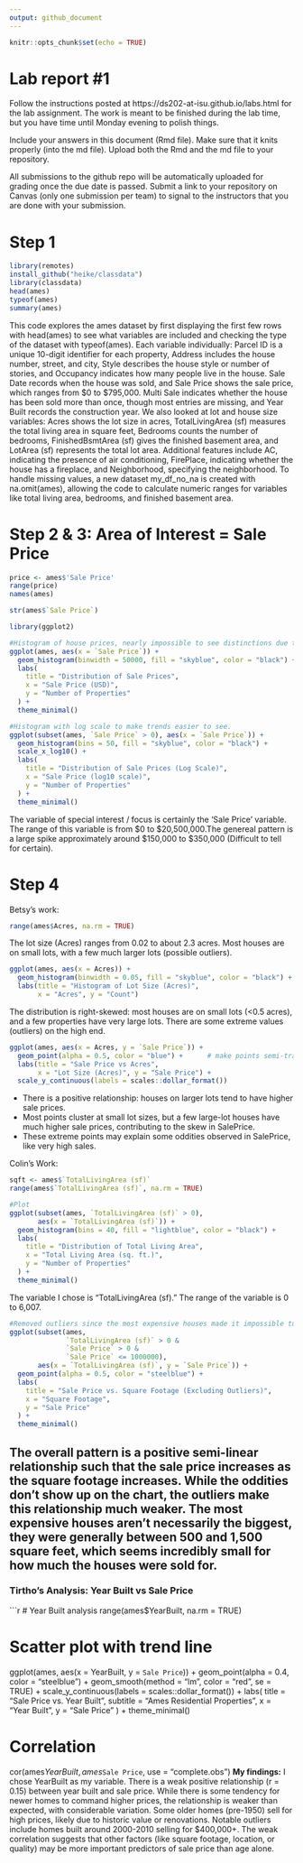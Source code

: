 ```yaml
---
output: github_document
---
```


<!-- README.md is generated from README.Rmd. Please edit the README.Rmd file -->


```r
knitr::opts_chunk$set(echo = TRUE)
```

# Lab report #1
Follow the instructions posted at https://ds202-at-isu.github.io/labs.html for the lab assignment. The work is meant to be finished during the lab time, but you have time until Monday evening to polish things.

Include your answers in this document (Rmd file). Make sure that it knits properly (into the md file). Upload both the Rmd and the md file to your repository.  

All submissions to the github repo will be automatically uploaded for grading once the due date is passed.
Submit a link to your repository on Canvas (only one submission per team) to signal to the instructors that you are done with your submission.

# Step 1 
```r
library(remotes)
install_github("heike/classdata")
library(classdata)
head(ames)
typeof(ames)
summary(ames)
```

This code explores the ames dataset by first displaying the first few rows with head(ames) to see what variables are included and checking the type of the dataset with typeof(ames). Each variable individually: Parcel ID is a unique 10-digit identifier for each property, Address includes the house number, street, and city, Style describes the house style or number of stories, and Occupancy indicates how many people live in the house. Sale Date records when the house was sold, and Sale Price shows the sale price, which ranges from $0 to $795,000. Multi Sale indicates whether the house has been sold more than once, though most entries are missing, and Year Built records the construction year. We also looked at lot and house size variables: Acres shows the lot size in acres, TotalLivingArea (sf) measures the total living area in square feet, Bedrooms counts the number of bedrooms, FinishedBsmtArea (sf) gives the finished basement area, and LotArea (sf) represents the total lot area. Additional features include AC, indicating the presence of air conditioning, FirePlace, indicating whether the house has a fireplace, and Neighborhood, specifying the neighborhood. To handle missing values, a new dataset my_df_no_na is created with na.omit(ames), allowing the code to calculate numeric ranges for variables like total living area, bedrooms, and finished basement area.

# Step 2 & 3: Area of Interest = Sale Price
```r
price <- ames$'Sale Price'
range(price)
names(ames)

str(ames$`Sale Price`)

library(ggplot2)

#Histogram of house prices, nearly impossible to see distinctions due to massive range
ggplot(ames, aes(x = `Sale Price`)) +
  geom_histogram(binwidth = 50000, fill = "skyblue", color = "black") +
  labs(
    title = "Distribution of Sale Prices",
    x = "Sale Price (USD)",
    y = "Number of Properties"
  ) +
  theme_minimal()

#Histogram with log scale to make trends easier to see. 
ggplot(subset(ames, `Sale Price` > 0), aes(x = `Sale Price`)) +
  geom_histogram(bins = 50, fill = "skyblue", color = "black") +
  scale_x_log10() +
  labs(
    title = "Distribution of Sale Prices (Log Scale)",
    x = "Sale Price (log10 scale)",
    y = "Number of Properties"
  ) +
  theme_minimal()


```

The variable of special interest / focus is certainly the 'Sale Price' variable. The range of this variable is from $0 to $20,500,000.The genereal pattern is a large spike approximately around $150,000 to $350,000 (Difficult to tell for certain).

# Step 4
Betsy's work:
```r
range(ames$Acres, na.rm = TRUE)
```
The lot size (Acres) ranges from 0.02 to about 2.3 acres.
Most houses are on small lots, with a few much larger lots (possible outliers).

```r
ggplot(ames, aes(x = Acres)) +
  geom_histogram(binwidth = 0.05, fill = "skyblue", color = "black") +
  labs(title = "Histogram of Lot Size (Acres)",
       x = "Acres", y = "Count")
```

The distribution is right-skewed: most houses are on small lots (<0.5 acres), and a few properties have very large lots.
There are some extreme values (outliers) on the high end.

```r
ggplot(ames, aes(x = Acres, y = `Sale Price`)) +
  geom_point(alpha = 0.5, color = "blue") +      # make points semi-transparent
  labs(title = "Sale Price vs Acres",
       x = "Lot Size (Acres)", y = "Sale Price") +
  scale_y_continuous(labels = scales::dollar_format())

```
- There is a positive relationship: houses on larger lots tend to have higher sale prices.
- Most points cluster at small lot sizes, but a few large-lot houses have much higher sale prices, contributing to the skew in SalePrice.
- These extreme points may explain some oddities observed in SalePrice, like very high sales.

Colin's Work: 
```r
sqft <- ames$`TotalLivingArea (sf)`
range(ames$`TotalLivingArea (sf)`, na.rm = TRUE)

#Plot
ggplot(subset(ames, `TotalLivingArea (sf)` > 0), 
       aes(x = `TotalLivingArea (sf)`)) +
  geom_histogram(bins = 40, fill = "lightblue", color = "black") +
  labs(
    title = "Distribution of Total Living Area",
    x = "Total Living Area (sq. ft.)",
    y = "Number of Properties"
  ) +
  theme_minimal()
```

The variable I chose is "TotalLivingArea (sf)." The range of the variable is 0 to 6,007.
```r
#Removed outliers since the most expensive houses made it impossible to see a trend
ggplot(subset(ames, 
              `TotalLivingArea (sf)` > 0 & 
              `Sale Price` > 0 & 
              `Sale Price` <= 1000000),
       aes(x = `TotalLivingArea (sf)`, y = `Sale Price`)) +
  geom_point(alpha = 0.5, color = "steelblue") +
  labs(
    title = "Sale Price vs. Square Footage (Excluding Outliers)",
    x = "Square Footage",
    y = "Sale Price"
  ) +
  theme_minimal()
```

The overall pattern is a positive semi-linear relationship such that the sale price increases as the square footage increases. While the oddities don't show up on the chart, the outliers make this relationship much weaker. The most expensive houses aren't necessarily the biggest, they were generally between 500 and 1,500 square feet, which seems incredibly small for how much the houses were sold for. 
---

### Tirtho's Analysis: Year Built vs Sale Price
```r
# Year Built analysis
range(ames$YearBuilt, na.rm = TRUE)

# Scatter plot with trend line
ggplot(ames, aes(x = YearBuilt, y = `Sale Price`)) +
  geom_point(alpha = 0.4, color = "steelblue") +
  geom_smooth(method = "lm", color = "red", se = TRUE) +
  scale_y_continuous(labels = scales::dollar_format()) +
  labs(
    title = "Sale Price vs. Year Built",
    subtitle = "Ames Residential Properties",
    x = "Year Built",
    y = "Sale Price"
  ) +
  theme_minimal()

# Correlation
cor(ames$YearBuilt, ames$`Sale Price`, use = "complete.obs")
**My findings:** I chose YearBuilt as my variable. There is a weak positive relationship (r = 0.15) between year built and sale price. While there is some tendency for newer homes to command higher prices, the relationship is weaker than expected, with considerable variation. Some older homes (pre-1950) sell for high prices, likely due to historic value or renovations. Notable outliers include homes built around 2000-2010 selling for $400,000+. The weak correlation suggests that other factors (like square footage, location, or quality) may be more important predictors of sale price than age alone.